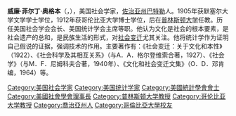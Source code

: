 {{unreferenced|time=2010-02-20T16:58:53+00:00}}

'''威廉·菲尔丁·奥格本'''（{{lang-en|William Fielding Ogburn}}，{{bd|1886年|6月29日|1959年|4月27日|catIdx=Ogburn, William Fielding}}），美国社会学家，[[佐治亚州|佐治亚州]][[巴特勒|巴特勒]]人。1905年获默塞尔大学文学学士学位，1912年获哥伦比亚大学博士学位，后在[[普林斯顿大学|普林斯顿大学]]任教。历任美国社会学会会长、美国统计学会主席等职。他认为文化是社会的根本要素，是社会遗产的总和，是民族生活的形式，对[[社会变迁|社会变迁]]尤其关注。他将统计学作为证明自己假说的证据，强调技术的作用。主要著作有：《社会变迁：关于文化和本性》（1922）、《社会科学及其相互关系》（与A．A．格尔登维索合著，1927）、《社会学》（与M．F．尼姆科夫合著，1940年）、《文化和社会变迁文集》（O．D．邓肯编，1964）等。

{{Authority control}}

{{DEFAULTSORT:Ogburn, William Fielding}}
[[Category:美国社会学家|Category:美国社会学家]]
[[Category:美国统计学家|Category:美国统计学家]]
[[Category:美國統計學會會士|Category:美國統計學會會士]]
[[Category:美國社會學會理事長|Category:美國社會學會理事長]]
[[Category:普林斯顿大学教授|Category:普林斯顿大学教授]]
[[Category:哥伦比亚大学教授|Category:哥伦比亚大学教授]]
[[Category:喬治亞州人|Category:喬治亞州人]]
[[Category:哥倫比亞大學校友|Category:哥倫比亞大學校友]]
